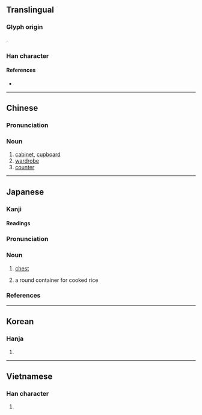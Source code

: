 {{character info/new}}
{{also|柜}}
==Translingual==

===Glyph origin===
{{Han etym}}
{{Han compound|木|匱|c1=s|c2=p|t1=wooden|t2=box|ls=psc}}.

===Han character===
{{Han char|rn=75|rad=木|as=14|sn=18|four=41918|canj=DSLC|ids=⿰木匱}}

====References====
* {{Han ref|kx=0559.120|dkj=15757|dj=0948.270|hdz=21307.070|uh=6AC3}}

----

==Chinese==
{{zh-forms|s=柜}}
{{zh-wp}}

===Pronunciation===
{{zh-pron
|m=guì
|c=gwai6
|h=pfs=khui
|mn=kūi
|mc=y
|oc=y
|cat=n
}}

===Noun===
{{zh-noun}}

# [[cabinet]], [[cupboard]]
# [[wardrobe]]
# [[counter]]

----

==Japanese==

===Kanji===
{{ja-kanji|grade=|rs=木14}}

====Readings====
{{ja-readings|goon=[[ぎ]] (gi)|kanon=[[き]] (ki)|kun=[[ひつ]] (hitsu)}}

{{wikipedia|lang=ja}}
{{ja-kanjitab|ひつ|yomi=k}}

===Pronunciation===
{{ja-pron|yomi=k|ひつ|acc=0|acc_ref=DJR}}

===Noun===
{{ja-noun|ひつ}}

# [[chest]] {{gloss|container}}
# {{ja-def|御櫃}} a round container for cooked rice

===References===
<references/>

----

==Korean==

===Hanja===
{{ko-hanja|hangeul=궤|eumhun=|rv=gwe|mr=kwe|y=kwey}}

# {{defn|lang=ko|sort=木14}}

----

==Vietnamese==

===Han character===
{{vi-hantu|[[cũi]], [[quĩ]], [[quầy]], [[quỹ]]|rs=木14}}

# {{defn|lang=vi|sort=木14}}